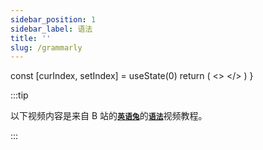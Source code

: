 ```yaml
---
sidebar_position: 1
sidebar_label: 语法
title: ''
slug: /grammarly
---
```



  const [curIndex, setIndex] = useState(0)
  return (
    <>
      <meta name="referrer" content="no-referrer" />
      <VideoPlayer item={grammarlies[curIndex]} />
      <VideoCardList list={grammarlies} curIndex={curIndex} setIndex={setIndex} />
    </>
  )
}

:::tip

以下视频内容是来自 B 站的[**`英语兔`**](https://space.bilibili.com/483162496)的[**`语法`**](https://www.bilibili.com/video/BV1XY411J7aG/)视频教程。

:::

<PronunciationFeatures />
